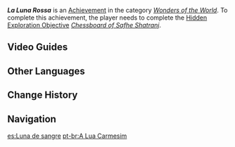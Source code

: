 {{Achievement Infobox
|id           = 81297
|order id     = 1284
|category     = Wonders of the World
|description  = Across this vast chessboard, what horrors have been enacted under the light of the blood-red moon?
|requirements = Complete [[Chessboard of Safhe Shatranj]].
|primogems    = 5
|tracking     = 
|topic        = 
|type         = Exploration
|hidden       = 1
}}
'''''La Luna Rossa''''' is an [[Achievement]] in the category ''[[Wonders of the World]]''. To complete this achievement, the player needs to complete the [[Hidden Exploration Objective]] ''[[Chessboard of Safhe Shatranj]]''.
<!--
==Gameplay Notes==
* 

==Trivia==
* 

==Gallery==
{{Preview
|size=300px
|file=
|caption=
}}
-->

==Video Guides==
{{EVT
|video1   = https://youtu.be/2ZmG5DR3M9w
|caption1 = La Luna Rossa Guide
}}

==Other Languages==
{{Other Languages
|en      = La Luna Rossa
|en_lang = it
|en_tl   = The Red Moon
|zhs     = 被染红的月亮
|zhs_rm  = Bèi Rǎnhóng de Yuèliàng
|zht     = 被染紅的月亮
|zht_rm  = Bèi Rǎnhóng de Yuèliàng
|zh_tl   = The Moon Dyed Red
|ja      = 赤く染まった月
|ja_rm   = Akaku Somatta Tsuki
|ja_tl   = The Moon Dyed Red
|ko      = 붉게 물든 달
|ko_tl   = Rosed Moon
|es      = Luna de sangre
|es_tl   = Blood Moon
|fr      = Au clair de la lune rouge sang
|fr_tl   = In the Blood-Red Moonlight
|ru      = Кровавая луна
|ru_tl   = Bloody Moon
|th      = ย้อมพระจันทร์สีเลือด
|th_rm   = 
|th_tl   = 
|vi      = Mặt Trăng Bị Nhuộm Đỏ
|vi_tl   = 
|de      = Blutgetränkter Mond
|de_tl   = Blood Soaked Moon
|id      = Rembulan Semerah Darah
|id_tl   = Blood Red Moon
|pt      = A Lua Carmesim
|pt_tl   = 
|tr      = Kanlı Ay
|tr_tl   = Blood Moon
|it      = La Luna Rossa
|it_tl   = The Red Moon
}}

==Change History==
{{Change History|3.4}}
<!--
==References==
{{Reflist}}
-->
==Navigation==
{{Achievement Navbox}}

[[es:Luna de sangre]]
[[pt-br:A Lua Carmesim]]